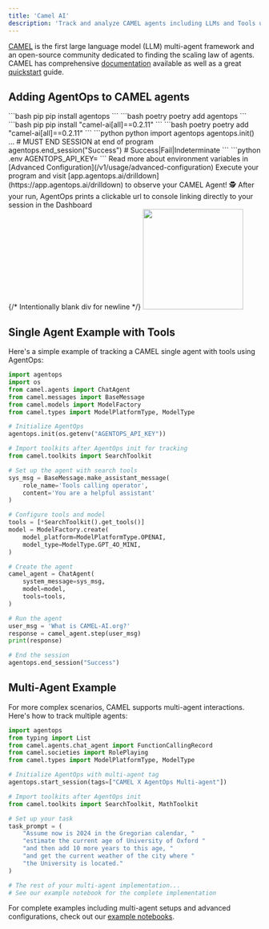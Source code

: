 ```yaml
---
title: 'Camel AI'
description: 'Track and analyze CAMEL agents including LLMs and Tools usage with AgentOps'
---
```



[CAMEL](https://www.camel-ai.org/) is the first large language model (LLM) multi-agent framework and an open-source community dedicated to finding the scaling law of agents. CAMEL has comprehensive [documentation](https://docs.camel-ai.org/) available as well as a great [quickstart](https://docs.camel-ai.org/getting_started/installation.html) guide.

## Adding AgentOps to CAMEL agents

<Steps>
	<Step title="Install the AgentOps SDK">
		<CodeGroup>
			```bash pip
			pip install agentops
			```
			```bash poetry
			poetry add agentops
			```
		</CodeGroup>
	</Step>
	<Step title="Install CAMEL">
		<CodeGroup>
			```bash pip
			pip install "camel-ai[all]==0.2.11"
			```
			```bash poetry
			poetry add "camel-ai[all]==0.2.11"
			```
		</CodeGroup>
	</Step>
	<Step title="Add 3 lines of code">
		<CodeTooltip/>
			<CodeGroup>
				```python python
				import agentops
				agentops.init(<INSERT YOUR API KEY HERE>)
				...
				# MUST END SESSION at end of program
				agentops.end_session("Success") # Success|Fail|Indeterminate
				```
			</CodeGroup>
		<EnvTooltip />
      <CodeGroup>
        ```python .env
        AGENTOPS_API_KEY=<YOUR API KEY>
        ```
      </CodeGroup>
      Read more about environment variables in [Advanced Configuration](/v1/usage/advanced-configuration)
	</Step>
	<Step title="Run your agent">
		Execute your program and visit [app.agentops.ai/drilldown](https://app.agentops.ai/drilldown) to observe your CAMEL Agent! 🕵️
		<Tip>
			After your run, AgentOps prints a clickable url to console linking directly to your session in the Dashboard
		</Tip>
		<div/>{/* Intentionally blank div for newline */}
		<Frame type="glass" caption="Clickable link to session">
			<img height="200" src="https://github.com/AgentOps-AI/agentops/blob/main/docs/images/link-to-session.gif?raw=true" />
		</Frame>
	</Step>
</Steps>

## Single Agent Example with Tools

Here's a simple example of tracking a CAMEL single agent with tools using AgentOps:

```python
import agentops
import os
from camel.agents import ChatAgent
from camel.messages import BaseMessage
from camel.models import ModelFactory
from camel.types import ModelPlatformType, ModelType

# Initialize AgentOps
agentops.init(os.getenv("AGENTOPS_API_KEY"))

# Import toolkits after AgentOps init for tracking
from camel.toolkits import SearchToolkit

# Set up the agent with search tools
sys_msg = BaseMessage.make_assistant_message(
    role_name='Tools calling operator',
    content='You are a helpful assistant'
)

# Configure tools and model
tools = [*SearchToolkit().get_tools()]
model = ModelFactory.create(
    model_platform=ModelPlatformType.OPENAI,
    model_type=ModelType.GPT_4O_MINI,
)

# Create the agent
camel_agent = ChatAgent(
    system_message=sys_msg,
    model=model,
    tools=tools,
)

# Run the agent
user_msg = 'What is CAMEL-AI.org?'
response = camel_agent.step(user_msg)
print(response)

# End the session
agentops.end_session("Success")
```

## Multi-Agent Example

For more complex scenarios, CAMEL supports multi-agent interactions. Here's how to track multiple agents:

```python
import agentops
from typing import List
from camel.agents.chat_agent import FunctionCallingRecord
from camel.societies import RolePlaying
from camel.types import ModelPlatformType, ModelType

# Initialize AgentOps with multi-agent tag
agentops.start_session(tags=["CAMEL X AgentOps Multi-agent"])

# Import toolkits after AgentOps init
from camel.toolkits import SearchToolkit, MathToolkit

# Set up your task
task_prompt = (
    "Assume now is 2024 in the Gregorian calendar, "
    "estimate the current age of University of Oxford "
    "and then add 10 more years to this age, "
    "and get the current weather of the city where "
    "the University is located."
)

# The rest of your multi-agent implementation...
# See our example notebook for the complete implementation
```

For complete examples including multi-agent setups and advanced configurations, check out our [example notebooks](https://github.com/AgentOps-AI/agentops/tree/main/examples/camel_examples).

<script type="module" src="/scripts/github_stars.js"></script>
<script type="module" src="/scripts/scroll-img-fadein-animation.js"></script>
<script type="module" src="/scripts/button_heartbeat_animation.js"></script>
<script type="css" src="/styles/styles.css"></script>
<script type="module" src="/scripts/adjust_api_dynamically.js"></script>
